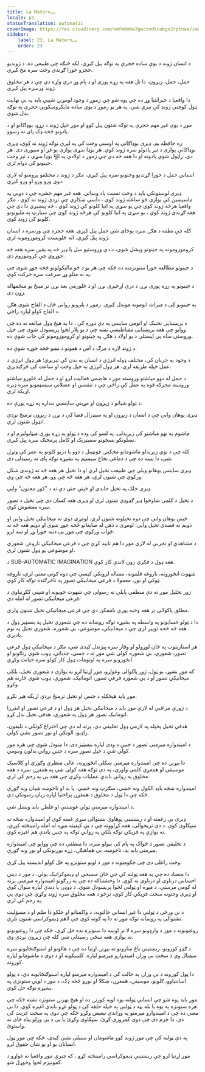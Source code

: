 ```yaml
---
title: La Maternیت
locale: ps
statusTranslation: automatic
coverImage: https://res.cloudinary.com/xmfm6mhw3gwctndtcubgx2rptnae/image/upload/v1740337243/small_cover_educacion_fundamental_a051170f1c.webp
sidebar:
    label: 23. La Maternیت
    order: 23
---
```

د انسان ژوند د یوې ساده حجرې په توګه پیل کیږي، لکه څنګه چې طبیعي ده، د ژوندیو حجرو خورا ګړندي وخت سره مخ کیږي.

حمل، حمل، زیږون، دا تل هغه په زړه پوری او د پام وړ درې واړه دي چې د هر مخلوق ژوند ورسره پیل کیږي.

دا واقعیا د حیرانتیا وړ ده چې پوه شو چې زموږ د وجود لومړنۍ شیبې باید په بې نهایت ډول کوچني ژوند کې تیرې شي، په هر یو زموږ د یوې ساده مایکروسکوپي حجرې په توګه بدل شوي.

موږ د یوې غیر مهم حجرې په توګه شتون پیل کوو او موږ خپل ژوند د زړو، بوډاګانو او د یادونو څخه ډک پای ته رسوو.

زه حافظه یم. ډیری بوډاګانې په اوسني وخت کې په لیرې توګه ژوند نه کوي، ډیری بوډاګانې یوازې د تیر یادولو سره ژوند کوي. هر بوډا سړی یوازې یو غږ او سیوری دی. هر بوډا سړی د تیر وخت भूत دی، راټول شوي یادونه او دا هغه څه دي چې زموږ د اولادې په جینونو کې دوام لري.

انساني حمل د خورا ګړندیو وختونو سره پیل کیږي، مګر د ژوند د مختلفو پروسو له لارې دوی ورو ورو او ورو کیږي.

ډیری لوستونکي باید د وخت نسبت یاد وساتي. هغه غیر مهم حشره چې د دوبي په ماسپښین کې یوازې څو ساعته ژوند کوي ، داسې ښکاري چې نږدې ژوند نه کوي ، مګر واقعیا هرڅه ژوند کوي چې یو سړی په اتیا کلونو کې ژوند کوي ، څه پیښیږي دا دی چې هغه ګړندی ژوند کوي ، یو سړی په اتیا کلونو کې هرڅه ژوند کوي چې سیارټ په ملیونونو کلونو کې ژوند کوي.

کله چې نطفه د هګۍ سره یوځای شي حمل پیل کیږي. هغه حجره چې ورسره د انسان ژوند پیل کیږي، اته څلویښت کروموزومونه لري.

کروموزومونه په جینونو ویشل شوي، د دې وروستیو سل یا ډیر څه په یقین سره هغه څه جوړوي چې کروموزوم دی.

د جینونو مطالعه خورا ستونزمنه ده ځکه چې هر یو د څو مالیکولونو څخه جوړ شوی چې په نه منلو وړ سرعت سره حرکت کوي.

د جینونو په زړه پوری نړۍ د درې اړخیزې نړۍ او د څلورمې بعد نړۍ تر مینځ یو منځمهاله زون دی.

په جینونو کې د میراث اتومونه موندل کیږي. زموږ د پلرونو رواني ځان د القاح شوي هګۍ د القاح کولو لپاره راځي.

د بریښنایی تخنیک او اتومي ساینس په دې دوره کې ، دا په هیڅ ډول مبالغه نه ده چې ووایو چې هغه بریښنایی مقناطیسي نښه چې د یو پلار لخوا پریښودل شوې چې خپل وروستی ساه یې ایستلې د یو اولاد د هګۍ په جینونو او کروموزومونو کې چاپ شوې ده.

د ژوند لاره د مرګ د آس د هفونو د نښو څخه جوړه شوې ده.

د وجود په جریان کې، مختلف ډوله انرژي د انسان په بدن کې تیریږي؛ هر ډول انرژي د عمل خپله طریقه لري، هر ډول انرژي په خپل وخت او ساعت کې څرګندیږي.

د حمل له دوو میاشتو وروسته موږ د هاضمې فعالیت لرو او د حمل له څلورو میاشتو وروسته محرکه قوه په عمل کې راځي چې د تنفسي او عضلاتي سیسټمونو سره ډیره اړیکه لري.

د ټولو شیانو د زیږون او مړینې ساینسي ننداره په زړه پورې ده.

ډیری پوهان وايي چې د انسان د زیږون او په سیډرال فضا کې د نړۍ د زیږون ترمنځ نږدې انډول شتون لري.

ماشوم په نهو میاشتو کې زیږیدلی، په لسو کې وده د ټولو په زړه پورې میټابولیزم او د نښلونکو نسجونو سمیټریک او کامل پرمختګ سره پیل کیږي.

کله چې د نوي زیږیدلو ماشومانو مخکینۍ فونټینل د دوو یا دریو کلونو په عمر کې وتړل شي، دا نښه ده چې د دماغي نخاع سیسټم په بشپړه توګه پای ته رسیدلی دی.

ډیری ساینس پوهانو ویلي چې طبیعت تخیل لري او دا تخیل هر هغه څه ته ژوندی شکل ورکوي چې شتون لري، هر هغه څه چې وو، هر هغه څه چې وي.

ډیری خلک په تخیل خاندي او ځینې حتی دې ته د "کور مجنون" وايي.

د تخیل د کلمې شاوخوا ډیر ګډوډي شتون لري او ډیری هغه کسان دي چې تخیل د تصور سره مغشوش کوي.

ځینې پوهان وايي چې دوه تخیلونه شتون لري. لومړی دوی ته میخانیکي تخیل وايي او دویم ته قصدي تخیل وايي: لومړی د ذهن له ضایعاتو څخه جوړ شوی او دویم هغه څه ته ځواب ورکوي چې موږ یې دننه خورا وړ او ښه لرو.

د مشاهدې او تجربې له لارې موږ دا هم تایید کړې چې د فرعي میخانیکي ناروغۍ شعوري او موضوعي یو ډول شتون لري.

د SUB-AUTOMATIC IMAGINATION هغه ډول د فکري زون لاندې کار کوي.

شهوت انځورونه، ناروغه فلمونه، مساله لرونکي کیسې چې دوه ګونی معنی لري، ناروغه ټوکې او نور، معمولا د فرعي میخانیکي تصور په ناڅرګنده توګه کار کوي.

ژور تحلیل موږ ته دې منطقي پایلې ته رسولی چې شهوت خوبونه او شپني ککړتیاوې د فرعي میخانیکي تصور له امله دي.

مطلق پاکوالی تر هغه وخته پورې ناممکن دی چې فرعي میخانیکي تخیل شتون ولري.

دا د ټولو حسابونو په واسطه په بشپړه توګه روښانه ده چې شعوري تخیل په بنسټیز ډول د هغه څه څخه توپیر لري چې د میخانیکي، موضوعي، بې شعوره، شعوري تخیل په نوم یادیږي.

هر استازیتوب په ځان لوړولو او وقار سره پیژندل کیدی شي، مګر د میخانیکي ډول فرعي تصور، شعوري، بې شعوره کولی شي موږ ته د حسی، جذباتي، ډوب شوي رنګونو او انځورونو سره په اوتومات ډول کار کولو سره خیانت وکړي.

که موږ بشپړ، یو ټول، ژور پاکوالی وغواړو، موږ اړتیا لرو نه یوازې د شعوري تخیل، بلکې میخانیکي تصور او د بې شعوره فرعي تصور، اتوماتیک، شعوري، ډوب شوي څارنه هم وکړو.

موږ باید هیڅکله د جنس او ​​تخیل ترمنځ نږدې اړیکه هیر نکړو.

د ژورې مراقبې له لارې موږ باید د میخانیکي تخیل هر ډول او د فرعي تصور او انفررا اتوماتیک تصور هر ډول په شعوري، هدفي تخیل بدل کړو.

هدفي تخیل پخپله په لازمي ډول تخلیقي دی، پرته له دې چې اختراع کونکي د تلیفون، راډیو، الوتکې او نور تصور نشي کولی.

د امیندواره میرمنې تصور د جنین د ودې لپاره بنسټیز دی. دا ښودل شوي چې هره مور کولی شي د خپل تصور سره د جنین رواني بدلون ومومي.

دا بیړنۍ ده چې امیندواره میرمنې ښکلي انځورونه، عالي منظرې وګوري او کلاسیک موسیقي او همغږي کلمې واوري، په دې توګه هغه کولی شي په همغږۍ سره د هغه مخلوق په رواني باندې عملیات وکړي چې هغه یې په رحم کې لري.

امیندواره ښځه باید الکول ونه څښي، سګرټ ونه څښي، یا بد او ناخوښه شیان ونه ګوري ځکه چې دا ټول د مخلوق د همغږۍ پراختیا لپاره زیان رسونکي دي.

د امیندواره میرمنې ټولې غوښتنې او غلطۍ باید وبښل شي.

ډیری بې زغمته او د ریښتینې پوهاوي نشتوالی سړي غصه کوي او امیندواره ښځه ته سپکاوی کوي. د دې تریخوالی، هغه کړاوونه چې د بې کیفیته میړه له امله رامینځته کیږي، نه یوازې په فزیکي توګه بلکې په رواني توګه په جنین باندې هم اغیزه کوي.

د تخلیقي تصور د ځواک په پام کې نیولو سره، دا منطقي ده چې ووایو چې امیندواره میرمنې باید بد، ناخوښه، بې هماهنګۍ، زړه بوږنونکي او نور ونه ګوري.

وخت راغلی دی چې حکومتونه د مور د لویو ستونزو په حل کولو اندیښنه پیل کړي.

دا متضاد ده چې په هغه ټولنه کې چې ځان مسیحي او ډیموکراتیک بولي، د مور د دیني احساس درناوی او درناوی نه کوي. دا وحشتناکه ده چې په زرګونو امیندواره میرمنې پرته له کومې مرستې، د میړه او ټولنې لخوا پریښودل شوي، د ډوډۍ یا دندې لپاره سوال کوي او ډیری وختونه سخت فزیکي کار کوي، ترڅو د هغه مخلوق سره ژوند وکړي چې دوی یې په رحم کې لري.

د نن ورځې د ټولنې دا غیر انساني حالتونه، د واکمنانو او خلکو دا ظلم او د مسؤلیت نشتوالی په روښانه توګه موږ ته دا په ګوته کوي چې لاهم ډیموکراسي شتون نلري.

روغتونونه د مور د وارډونو سره لا تر اوسه دا ستونزه نده حل کړې، ځکه چې دا روغتونونو ته یوازې هغه ښځې رسیدلی شي کله چې زیږون نږدې وي.

د ګډو کورونو، ریښتیني باغ ښارونو ته بیړنۍ اړتیا ده چې د هالونو او استوګنځایونو سره سمبال وي د سخت بې وزلۍ امیندوارو میرمنو لپاره، کلینیکونه او د دوی د ماشومانو لپاره کورونه.

دا ټول کورونه د بې وزلۍ په حالت کې د امیندواره میرمنو لپاره استوګنځایونه دي، د ټولو اسانتیاوو، ګلونو، موسیقۍ، همغږۍ، ښکلا او نورو څخه ډک، د مور د لویې ستونزې په بشپړه توګه حل کوي.

موږ باید پوه شو چې انساني ټولنه یوه لویه کورنۍ ده او هیڅ بهرنۍ ستونزه نشته ځکه چې هره ستونزه په یوه یا بله بڼه د ټولنې په خپله حلقه کې د ټولو غړو باندې اغیزه کوي. دا بې معنی ده چې د امیندوارو میرمنو په وړاندې تبعیض وکړو ځکه چې دوی په سخت غربت کې دي. دا جرم دی چې دوی کمزوري کړئ، سپکاوی وکړئ یا یې د بې وزلو پناه ځای ته واستوئ.

په دې ټولنه کې چې موږ ژوند کوو ماشومان او ستیلی نشي کیدی، ځکه چې موږ ټول انسانان یو او یو شان حقوق لرو.

موږ اړتیا لرو چې ریښتینې ډیموکراسي رامینځته کړو ، که چیرې موږ واقعیا نه غواړو د کمونیزم لخوا وخوړل شو.

